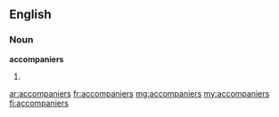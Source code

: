 ==English==

===Noun===
'''accompaniers'''

# {{plural of|[[accompanier]]}}

[[ar:accompaniers]]
[[fr:accompaniers]]
[[mg:accompaniers]]
[[my:accompaniers]]
[[fi:accompaniers]]